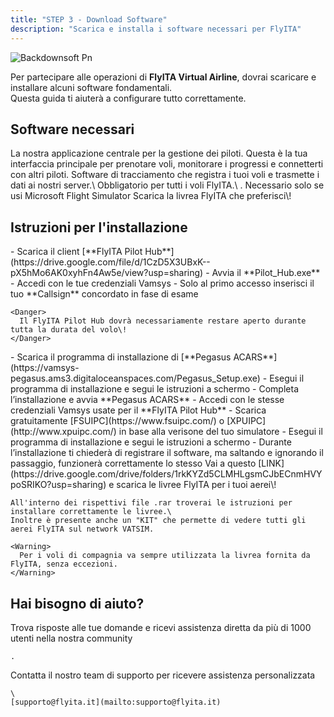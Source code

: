 ```yaml
---
title: "STEP 3 - Download Software"
description: "Scarica e installa i software necessari per FlyITA"
---
```


![Backdownsoft Pn](/images/backdownsoft.png)

Per partecipare alle operazioni di **FlyITA Virtual Airline**, dovrai scaricare e installare alcuni software fondamentali.\
Questa guida ti aiuterà a configurare tutto correttamente.

## Software necessari

<Columns cols={2}>
  <Card title="FlyITA Pilot Hub" icon="display" href="https://drive.google.com/file/d/1CzD5X3UBxK--pX5hMo6AK0xyhFn4Aw5e/view?usp=sharing">
    La nostra applicazione centrale per la gestione dei piloti. Questa è la tua interfaccia principale per prenotare voli, monitorare i progressi e connetterti con altri piloti.
  </Card>
  <Card title="Pegasus ACARS" icon="location-dot" href="https://vamsys-pegasus.ams3.digitaloceanspaces.com/Pegasus_Setup.exe">
    Software di tracciamento che registra i tuoi voli e trasmette i dati ai nostri server.\
    Obbligatorio per tutti i voli FlyITA.\
    .
  </Card>
  <Card title="FSUIPC" icon="link" href="https://www.fsuipc.com/">
    Necessario solo se usi Microsoft Flight Simulator
  </Card>
  <Card title="LIVREE" icon="palette" href="https://drive.google.com/drive/folders/1rkKYZd5CLMHLgsmCJbECnmHVYpoSRIKO?usp=sharing">
    Scarica la livrea FlyITA che preferisci\!
  </Card>
</Columns>

## Istruzioni per l'installazione

<Steps>
  <Step title="FlyITA Pilot Hub">
    - Scarica il client [**FlyITA Pilot Hub**](https://drive.google.com/file/d/1CzD5X3UBxK--pX5hMo6AK0xyhFn4Aw5e/view?usp=sharing)
    - Avvia il **Pilot_Hub.exe**
    - Accedi con le tue credenziali Vamsys
    - Solo al primo accesso inserisci il tuo **Callsign** concordato in fase di esame

    <Danger>
      Il FlyITA Pilot Hub dovrà necessariamente restare aperto durante tutta la durata del volo\!
    </Danger>
  </Step>
  <Step title="Installa Pegasus ACARS">
    - Scarica il programma di installazione di [**Pegasus ACARS**](https://vamsys-pegasus.ams3.digitaloceanspaces.com/Pegasus_Setup.exe)
    - Esegui il programma di installazione e segui le istruzioni a schermo
    - Completa l’installazione e avvia **Pegasus ACARS**
    - Accedi con le stesse credenziali Vamsys usate per il **FlyITA Pilot Hub**
  </Step>
  <Step title="Installa FSUIPC (MSFS2020 / MSFS2024) o XPUIPC (X-PLANE)">
    - Scarica gratuitamente [FSUIPC](https://www.fsuipc.com/) o [XPUIPC](http://www.xpuipc.com/) in base alla verisone del tuo simulatore
    - Esegui il programma di installazione e segui le istruzioni a schermo
    - Durante l’installazione ti chiederà di registrare il software, ma saltando e ignorando il passaggio, funzionerà correttamente lo stesso
  </Step>
  <Step title="LIVREE">
    Vai a questo [LINK](https://drive.google.com/drive/folders/1rkKYZd5CLMHLgsmCJbECnmHVYpoSRIKO?usp=sharing) e scarica le livree FlyITA per i tuoi aerei\!

    All'interno dei rispettivi file .rar troverai le istruzioni per installare correttamente le livree.\
    Inoltre è presente anche un "KIT" che permette di vedere tutti gli aerei FlyITA sul network VATSIM.

    <Warning>
      Per i voli di compagnia va sempre utilizzata la livrea fornita da FlyITA, senza eccezioni.
    </Warning>
  </Step>
</Steps>

## Hai bisogno di aiuto?

<Columns cols={2}>
  <Card title="Discord Community" icon="link-horizontal" href="https://discord.com/invite/W6cW5Hphew">
    Trova risposte alle tue domande e ricevi assistenza diretta da più di 1000 utenti nella nostra community

    .
  </Card>
  <Card title="Email Support" icon="envelope">
    Contatta il nostro team di supporto per ricevere assistenza personalizzata

    \
    [supporto@flyita.it](mailto:supporto@flyita.it)
  </Card>
</Columns>